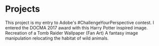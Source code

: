 # Projects

This project is my entry to Adobe's #ChallengeYourPerspective contest. I entered the DOCMA 2017 award with this Harry Potter inspired image. Recreation of a Tomb Raider Wallpaper (Fan Art) A fantasy image manipulation relocating the habitat of wild animals.
